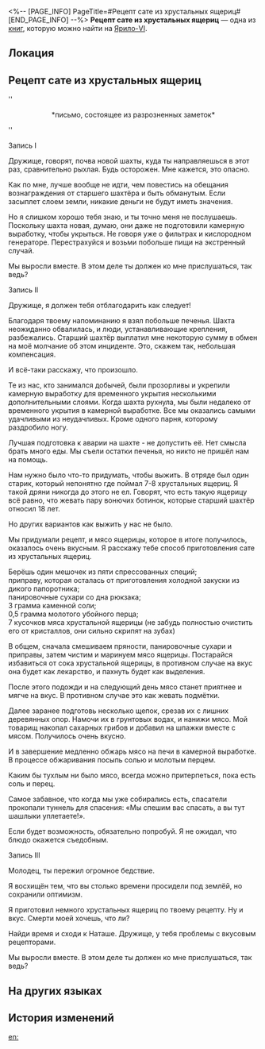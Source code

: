 <%-- [PAGE_INFO]
PageTitle=#Рецепт сате из хрустальных ящериц#
[END_PAGE_INFO] --%>
{{Дополнить}}
{{Книга Инфобокс
|id           = 036
|partIds      = 190145
|Название     = 
|Изображение  = Иконка Книга.png
|Мир          = Ярило-VI
|Томов        = 1
|Автор        = <!--нужно добавить-->
|Описание     = Крайне информативная серия переписок, в которой даже есть рецепт.
|Том1         = {{tx}}
|Источник1    = {{tx|Отсутствует источник}}
|Персонажи    = 
|Фракции      = 
}}
'''Рецепт сате из хрустальных ящериц''' — одна из [[Книги|книг]], которую можно найти на [[Ярило-VI]].

==Локация==
{{Отметка карты|<!--название карты-->|<!--id отметки-->}}

==Рецепт сате из хрустальных ящериц==
''<div align="center">*письмо, состоящее из разрозненных заметок*</div>''

Запись I

Дружище, говорят, почва новой шахты, куда ты направляешься в этот раз, сравнительно рыхлая. Будь осторожен. Мне кажется, это опасно.

Как по мне, лучше вообще не идти, чем повестись на обещания вознаграждения от старшего шахтёра и быть обманутым. Если засыплет слоем земли, никакие деньги не будут иметь значения.

Но я слишком хорошо тебя знаю, и ты точно меня не послушаешь. Поскольку шахта новая, думаю, они даже не подготовили камерную выработку, чтобы укрыться. Не говоря уже о фильтрах и кислородном генераторе. Перестрахуйся и возьми побольше пищи на экстренный случай.

Мы выросли вместе. В этом деле ты должен ко мне прислушаться, так ведь?

Запись II

Дружище, я должен тебя отблагодарить как следует!

Благодаря твоему напоминанию я взял побольше печенья. Шахта неожиданно обвалилась, и люди, устанавливающие крепления, разбежались. Старший шахтёр выплатил мне некоторую сумму в обмен на моё молчание об этом инциденте. Это, скажем так, небольшая компенсация.

И всё-таки расскажу, что произошло.

Те из нас, кто занимался добычей, были прозорливы и укрепили камерную выработку для временного укрытия несколькими дополнительными слоями. Когда шахта рухнула, мы были недалеко от временного укрытия в камерной выработке. Все мы оказались самыми удачливыми из неудачливых. Кроме одного парня, которому раздробило ногу.

Лучшая подготовка к аварии на шахте - не допустить её. Нет смысла брать много еды. Мы съели остатки печенья, но никто не пришёл нам на помощь.

Нам нужно было что-то придумать, чтобы выжить. В отряде был один старик, который непонятно где поймал 7-8 хрустальных ящериц. Я такой дряни никогда до этого не ел. Говорят, что есть такую ящерицу всё равно, что жевать пару вонючих ботинок, которые старший шахтёр относил 18 лет.

Но других вариантов как выжить у нас не было.

Мы придумали рецепт, и мясо ящерицы, которое в итоге получилось, оказалось очень вкусным. Я расскажу тебе способ приготовления сате из хрустальных ящериц.

Берёшь один мешочек из пяти спрессованных специй;<br />
приправу, которая осталась от приготовления холодной закуски из дикого папоротника;<br />
панировочные сухари со дна рюкзака;<br />
3 грамма каменной соли;<br />
0,5 грамма молотого убойного перца;<br />
7 кусочков мяса хрустальной ящерицы (не забудь полностью очистить его от кристаллов, они сильно скрипят на зубах)

В общем, сначала смешиваем пряности, панировочные сухари и приправы, затем чистим и маринуем мясо ящерицы. Постарайся избавиться от сока хрустальной ящерицы, в противном случае на вкус она будет как лекарство, и пахнуть будет как выделения.

После этого подожди и на следующий день мясо станет приятнее и мягче на вкус. В противном случае это как жевать подмётки.

Далее заранее подготовь несколько щепок, срезав их с лишних деревянных опор. Намочи их в грунтовых водах, и нанижи мясо. Мой товарищ накопал сахарных грибов и добавил на шпажки вместе с мясом. Получилось очень вкусно.

И в завершение медленно обжарь мясо на печи в камерной выработке. В процессе обжаривания посыпь солью и молотым перцем.

Каким бы тухлым ни было мясо, всегда можно притерпеться, пока есть соль и перец.

Самое забавное, что когда мы уже собирались есть, спасатели прокопали туннель для спасения: «Мы спешим вас спасать, а вы тут шашлыки уплетаете!».

Если будет возможность, обязательно попробуй. Я не ожидал, что блюдо окажется съедобным.


Запись III

Молодец, ты пережил огромное бедствие.

Я восхищён тем, что вы столько времени просидели под землёй, но сохранили оптимизм.

Я приготовил немного хрустальных ящериц по твоему рецепту. Ну и вкус. Смерти моей хочешь, что ли?

Найди время и сходи к Наташе. Дружище, у тебя проблемы с вкусовым рецепторами.

Мы выросли вместе. В этом деле ты должен ко мне прислушаться, так ведь?

==На других языках==
{{На других языках
|en   = Recipe: Crystal Lizard Satay
|zhs  = 宝石蜥肉串食谱
|zht  = 寶石蜥肉串食譜
|ja   = ジェムトカゲの串焼きのレシピ
|ko   = 보석 도마뱀 꼬치 조리법
|es   = Receta de brocheta de lagarto cristalizado
|fr   = Recette&nbsp;: Satay de lézard de cristal
|ru   = Рецепт сате из хрустальных ящериц
|th   = สูตรอาหาร Crystal Lizard Satay
|vi   = Công Thức Xiên Thịt Thằn Lằn Đá
|de   = Rezept: Kristalleidechsen-Satay
|id   = Resep: Crystal Lizard Satay
|pt   = Receita: Espetinho de Lagarto-de-Cristal
}}

==История изменений==
{{История изменений|3.5}}

[[en:]]